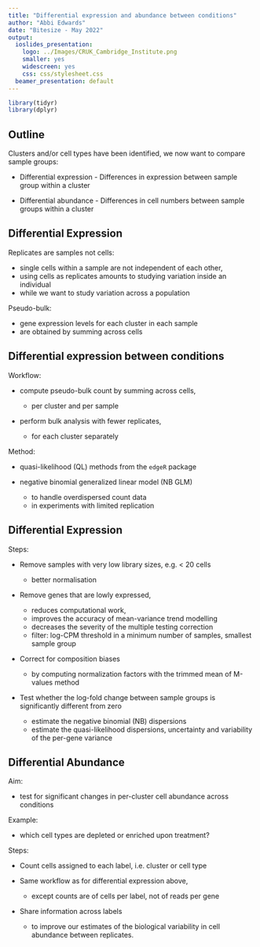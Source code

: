 ```yaml
---
title: "Differential expression and abundance between conditions"
author: "Abbi Edwards"
date: "Bitesize - May 2022"
output:
  ioslides_presentation:
    logo: ../Images/CRUK_Cambridge_Institute.png
    smaller: yes
    widescreen: yes
    css: css/stylesheet.css
  beamer_presentation: default
---
```


```r
library(tidyr)
library(dplyr)

```

## Outline

Clusters and/or cell types have been identified, we now want to compare sample groups:

* Differential expression - Differences in expression between sample group within a cluster

* Differential abundance - Differences in cell numbers between sample groups within a cluster
  
## Differential Expression

Replicates are samples not cells:

* single cells within a sample are not independent of each other,
* using cells as replicates amounts to studying variation inside an individual
* while we want to study variation across a population

Pseudo-bulk:

* gene expression levels for each cluster in each sample
* are obtained by summing across cells

## Differential expression between conditions

Workflow:

- compute pseudo-bulk count by summing across cells,

  * per cluster and per sample
  
- perform bulk analysis with fewer replicates,

  * for each cluster separately

Method:

- quasi-likelihood (QL) methods from the `edgeR` package

- negative binomial generalized linear model (NB GLM)

  * to handle overdispersed count data
  * in experiments with limited replication

## Differential Expression

Steps:

- Remove samples with very low library sizes, e.g. < 20 cells

  * better normalisation
  
- Remove genes that are lowly expressed,

  * reduces computational work,
  * improves the accuracy of mean-variance trend modelling
  * decreases the severity of the multiple testing correction
  * filter: log-CPM threshold in a minimum number of samples, smallest sample group

- Correct for composition biases

  * by computing normalization factors with the trimmed mean of M-values method
  
- Test whether the log-fold change between sample groups is significantly different from zero

  * estimate the negative binomial (NB) dispersions
  * estimate the quasi-likelihood dispersions, uncertainty and variability of the per-gene variance
  
## Differential Abundance

Aim:

- test for significant changes in per-cluster cell abundance across conditions

Example:

- which cell types are depleted or enriched upon treatment?

Steps:

- Count cells assigned to each label, i.e. cluster or cell type

- Same workflow as for differential expression above,

  * except counts are of cells per label, not of reads per gene 
  
- Share information across labels

  * to improve our estimates of the biological variability in cell abundance between replicates.


